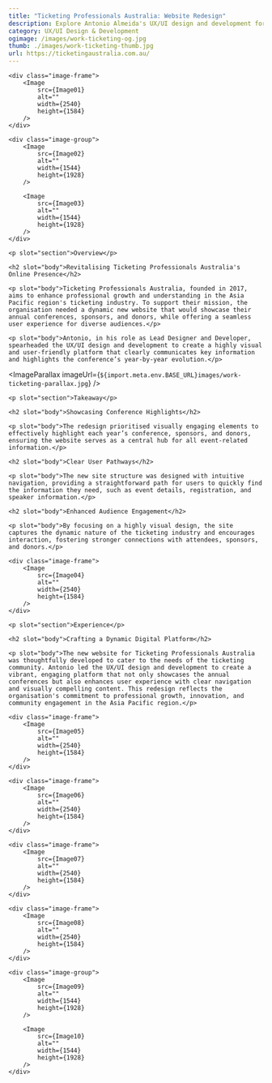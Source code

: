 ```yaml
---
title: "Ticketing Professionals Australia: Website Redesign"
description: Explore Antonio Almeida's UX/UI design and development for Ticketing Professionals Australia, featuring a dynamic website that showcases annual conferences, sponsors, and enhances audience engagement.
category: UX/UI Design & Development
ogimage: /images/work-ticketing-og.jpg
thumb: ./images/work-ticketing-thumb.jpg
url: https://ticketingaustralia.com.au/
---
```




<div class="wrapper image-wrapper">

    <div class="image-frame">
        <Image  
            src={Image01}
            alt="" 
            width={2540}
            height={1584}
        />
    </div>

    <div class="image-group">
        <Image 
            src={Image02}
            alt="" 
            width={1544}
            height={1928}
        />

        <Image 
            src={Image03}
            alt="" 
            width={1544}
            height={1928}
        />
    </div>
</div>


<Hgroup sectionId="overview">			
    
    <p slot="section">Overview</p>
    
    <h2 slot="body">Revitalising Ticketing Professionals Australia's Online Presence</h2>			
    
    <p slot="body">Ticketing Professionals Australia, founded in 2017, aims to enhance professional growth and understanding in the Asia Pacific region's ticketing industry. To support their mission, the organisation needed a dynamic new website that would showcase their annual conferences, sponsors, and donors, while offering a seamless user experience for diverse audiences.</p>
    
    <p slot="body">Antonio, in his role as Lead Designer and Developer, spearheaded the UX/UI design and development to create a highly visual and user-friendly platform that clearly communicates key information and highlights the conference’s year-by-year evolution.</p>

</Hgroup>


<ImageParallax imageUrl={`${import.meta.env.BASE_URL}images/work-ticketing-parallax.jpg`} />


<Hgroup sectionId="takeaways">			

    <p slot="section">Takeaway</p>
    
    <h2 slot="body">Showcasing Conference Highlights</h2>
    
    <p slot="body">The redesign prioritised visually engaging elements to effectively highlight each year’s conference, sponsors, and donors, ensuring the website serves as a central hub for all event-related information.</p>
    
    <h2 slot="body">Clear User Pathways</h2>
    
    <p slot="body">The new site structure was designed with intuitive navigation, providing a straightforward path for users to quickly find the information they need, such as event details, registration, and speaker information.</p>
    
    <h2 slot="body">Enhanced Audience Engagement</h2>
    
    <p slot="body">By focusing on a highly visual design, the site captures the dynamic nature of the ticketing industry and encourages interaction, fostering stronger connections with attendees, sponsors, and donors.</p>

</Hgroup> 


<div class="wrapper image-wrapper">

    <div class="image-frame">
        <Image  
            src={Image04}
            alt="" 
            width={2540}
            height={1584}
        />
    </div>
    
</div>


<Hgroup sectionId="experience">			
    
    <p slot="section">Experience</p>
    
    <h2 slot="body">Crafting a Dynamic Digital Platform</h2>

    <p slot="body">The new website for Ticketing Professionals Australia was thoughtfully developed to cater to the needs of the ticketing community. Antonio led the UX/UI design and development to create a vibrant, engaging platform that not only showcases the annual conferences but also enhances user experience with clear navigation and visually compelling content. This redesign reflects the organisation's commitment to professional growth, innovation, and community engagement in the Asia Pacific region.</p>
</Hgroup> 


<div class="wrapper image-wrapper">

    <div class="image-frame">
        <Image  
            src={Image05}
            alt="" 
            width={2540}
            height={1584}
        />
    </div>

    <div class="image-frame">
        <Image  
            src={Image06}
            alt="" 
            width={2540}
            height={1584}
        />
    </div>

    <div class="image-frame">
        <Image  
            src={Image07}
            alt="" 
            width={2540}
            height={1584}
        />
    </div>

    <div class="image-frame">
        <Image  
            src={Image08}
            alt="" 
            width={2540}
            height={1584}
        />
    </div>

    <div class="image-group">
        <Image 
            src={Image09}
            alt="" 
            width={1544}
            height={1928}
        />

        <Image 
            src={Image10}
            alt="" 
            width={1544}
            height={1928}
        />
    </div>
</div>